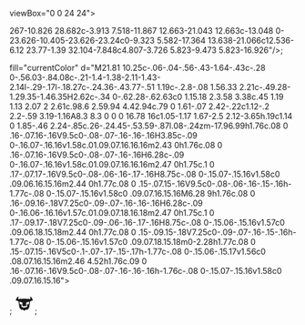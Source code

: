    viewBox="0 0 24 24"><path fill="none" stroke="currentColor"
   stroke-linecap="round" stroke-linejoin="round"
stroke-width="2" d="M9 15V9l7.745 10.65A9 9 0 1 1 19 17.657M15 12V9"/></svg>

267-10.826 28.682c-3.913 7.518-11.867 12.663-21.043 12.663c-13.048 0-23.626-10.405-23.626-23.24c0-9.323 5.582-17.364 13.638-21.066c12.536-6.12 23.77-1.39 32.104-7.848c4.807-3.726 5.823-9.473 5.823-16.926"/></svg>;

   <rect width="24" height="24" fill="none"/><path fill="currentColor" d="M9.24 19.035c-.901-.826-1.164-2.561-.789-3.819c.65.793 1.552 1.044 2.486 1.186c1.44.218 2.856.137 4.195-.524c.153-.076.295-.177.462-.278c.126.365.159.734.115 1.11c-.107.915-.56 1.622-1.283 2.158c-.289.215-.594.406-.892.608c-.916.622-1.164 1.35-.82 2.41l.034.114a2.4 2.4 0 0 1-1.07-.918a2.6 2.6 0 0 1-.412-1.401c-.003-.248-.003-.497-.036-.74c-.081-.595-.36-.86-.883-.876a1.034 1.034 0 0 0-1.075.843q-.013.058-.033.126M4.1 15.007s2.666-1.303 5.34-1.303l2.016-6.26c.075-.304.296-.51.544-.51c.25 0 .47.206.545.51l2.016 6.26c3.167 0 5.34 1.303 5.34 1.303L15.363 2.602c-.13-.366-.35-.602-.645-.602H9.283c-.296 0-.506.236-.645.602c-.01.024-4.538 12.405-4.538 12.405"/>
</svg>

   <path fill="currentColor" d="M30.743 116.257a15.5 15.5 0 0 1-3.42-4.107L4.068 71.752a15.56 15.56 0 0 1 0-15.503L27.323 15.85a15.5 15.5 0 0 1 3.417-4.084l15.601 28.166l-11.266 20.282a7.75 7.75 0 0 0 0 7.543l11.277 20.349zM100.665 15.85l23.255 40.398a15.49 15.49 0 0 1 0 15.503l-23.255 40.398a15.5 15.5 0 0 1-13.416 7.752H68.994l28.92-52.145a7.75 7.75 0 0 0 0-7.513L68.994 8.099h18.255a15.5 15.5 0 0 1 13.416 7.751M36.119 9.139a15.5 15.5 0 0 1 5.562-1.041h21.255l28.92 52.145a7.75 7.75 0 0 1 0 7.513l-28.92 52.145H41.682c-2.062 0-4.124-.423-5.993-1.193L63.406 67.29c.894-1.61 1.002-4.738.107-6.348z"/>
</svg>

   <path fill="currentColor" d="M12 22.596c6.628 0 12-4.338 12-9.688c0-3.318-2.057-6.248-5.219-7.986c-1.286-.715-2.297-1.357-3.139-1.89C14.058 2.025 13.08 1.404 12 1.404c-1.097 0-2.334.785-3.966 1.821a50 50 0 0 1-2.816 1.697C2.057 6.66 0 9.59 0 12.908c0 5.35 5.372 9.687 12 9.687zM10.599 4.715c.334-.759.503-1.58.498-2.409c0-.145.202-.187.23-.029c.658 2.783-.902 4.162-2.057 4.624c-.124.048-.199-.121-.103-.209a5.8 5.8 0 0 0 1.432-1.977m2.058-.102a5.8 5.8 0 0 0-.782-2.306v-.016c-.069-.123.086-.263.185-.172c1.962 2.111 1.307 4.067.556 5.051c-.082.103-.23-.003-.189-.126a5.85 5.85 0 0 0 .23-2.431m1.776-.561a5.7 5.7 0 0 0-1.612-1.806v-.014c-.112-.085-.024-.274.114-.218c2.595 1.087 2.774 3.18 2.459 4.407a.12.12 0 0 1-.049.071a.11.11 0 0 1-.153-.026a.12.12 0 0 1-.022-.083a5.9 5.9 0 0 0-.737-2.331m-5.087.561c-.617.546-1.282.76-2.063 1c-.117 0-.195-.078-.156-.181c1.752-.909 2.376-1.649 2.999-2.778c0 0 .155-.118.188.085c0 .304-.349 1.329-.968 1.874m4.945 11.237a2.96 2.96 0 0 1-.937 1.553c-.346.346-.8.565-1.286.62a2.18 2.18 0 0 1-1.327-.62a2.96 2.96 0 0 1-.925-1.553a.24.24 0 0 1 .064-.198a.23.23 0 0 1 .193-.069h3.965a.23.23 0 0 1 .19.07c.05.053.073.125.063.197m-5.458-2.176a1.86 1.86 0 0 1-2.384-.245a1.98 1.98 0 0 1-.233-2.447c.207-.319.503-.566.848-.713a1.84 1.84 0 0 1 1.092-.11c.366.075.703.261.967.531a1.98 1.98 0 0 1 .408 2.114a1.93 1.93 0 0 1-.698.869zm8.495.005a1.86 1.86 0 0 1-2.381-.253a1.96 1.96 0 0 1-.547-1.366c0-.384.11-.76.32-1.079c.207-.319.503-.567.849-.713a1.84 1.84 0 0 1 1.093-.108c.367.076.704.262.968.534a1.98 1.98 0 0 1 .4 2.117a1.93 1.93 0 0 1-.702.868"/>
</svg>

   <path fill="currentColor" d="M12 23.956c-.342 0-.66-.089-.957-.243l-3.029-1.738c-.455-.242-.227-.33-.09-.374c.614-.198.728-.242 1.366-.595c.068-.044.16-.022.228.022l2.323 1.343c.09.044.205.044.273 0l9.087-5.084c.09-.044.136-.132.136-.242V6.899c0-.11-.045-.198-.136-.242l-9.087-5.061c-.091-.044-.205-.044-.273 0L2.754 6.657c-.091.044-.137.154-.137.242v10.146c0 .088.046.198.137.242l2.482 1.387c1.344.66 2.186-.11 2.186-.88V7.78c0-.132.114-.264.274-.264h1.161c.137 0 .273.11.273.264v10.013c0 1.739-.979 2.751-2.687 2.751c-.524 0-.934 0-2.095-.55l-2.391-1.32A1.85 1.85 0 0 1 1 17.067V6.921c0-.66.364-1.276.957-1.606L11.044.23a2.1 2.1 0 0 1 1.912 0l9.088 5.084c.592.33.956.946.956 1.606v10.146c0 .66-.364 1.276-.956 1.607l-9.087 5.083a2.4 2.4 0 0 1-.957.198m2.801-6.977c-3.985 0-4.805-1.76-4.805-3.257c0-.132.114-.264.273-.264h1.184c.137 0 .25.088.25.22c.183 1.166.707 1.738 3.121 1.738c1.913 0 2.733-.418 2.733-1.408c0-.572-.228-.99-3.211-1.276c-2.483-.243-4.031-.77-4.031-2.685c0-1.783 1.548-2.84 4.145-2.84c2.915 0 4.35.969 4.532 3.082a.35.35 0 0 1-.069.198c-.045.044-.113.088-.182.088h-1.184a.265.265 0 0 1-.25-.198c-.274-1.21-.98-1.607-2.847-1.607c-2.096 0-2.346.704-2.346 1.233c0 .638.296.836 3.12 1.188c2.801.352 4.122.858 4.122 2.75c-.023 1.938-1.662 3.038-4.555 3.038"></path>
</svg>

   <rect width="24" height="24" fill="none"/><path fill="currentColor" d="m8.525 4.63l-5.132-.915a1.17 1.17 0 0 0-1.164.468a1.16 1.16 0 0 0-.07 1.28l8.901 15.58a1.182 1.182 0 0 0 2.057-.008l8.729-15.578c.49-.875-.262-1.917-1.242-1.739l-4.574.813l-.206.754l4.906-.871a.474.474 0 0 1 .498.697L12.5 20.689a.47.47 0 0 1-.5.234a.47.47 0 0 1-.326-.231L2.772 5.112a.474.474 0 0 1 .496-.7l5.133.916l.074.013z"/><path fill="currentColor" d="m15.097 5.26l.162-.593l-.6.107zm-5.88-.506l.513.09l-.542.427z"/><path fill="currentColor" d="m15.549 2.367l-6.1 1.26a.22.22 0 0 0-.126.077a.25.25 0 0 0-.055.142l-.375 6.685a.24.24 0 0 0 .079.194a.21.21 0 0 0 .195.05l1.698-.414c.16-.038.302.11.27.278l-.505 2.606c-.034.176.122.326.285.274l1.049-.336c.162-.052.319.098.284.274l-.801 4.093c-.05.257.272.396.407.177l.09-.147l4.97-10.464c.084-.175-.06-.375-.242-.338l-1.748.356c-.165.034-.304-.128-.258-.297l1.14-4.173c.047-.17-.093-.331-.257-.297"/>
</svg>

   fill="currentColor" d="M21.81 10.25c-.06-.04-.56-.43-1.64-.43c-.28 0-.56.03-.84.08c-.21-1.4-1.38-2.11-1.43-2.14l-.29-.17l-.18.27c-.24.36-.43.77-.51 1.19c-.2.8-.08 1.56.33 2.21c-.49.28-1.29.35-1.46.35H2.62c-.34 0-.62.28-.62.63c0 1.15.18 2.3.58 3.38c.45 1.19 1.13 2.07 2 2.61c.98.6 2.59.94 4.42.94c.79 0 1.61-.07 2.42-.22c1.12-.2 2.2-.59 3.19-1.16A8.3 8.3 0 0 0 16.78 16c1.05-1.17 1.67-2.5 2.12-3.65h.19c1.14 0 1.85-.46 2.24-.85c.26-.24.45-.53.59-.87l.08-.24zm-17.96.99h1.76c.08 0 .16-.07.16-.16V9.5c0-.08-.07-.16-.16-.16H3.85c-.09 0-.16.07-.16.16v1.58c.01.09.07.16.16.16m2.43 0h1.76c.08 0 .16-.07.16-.16V9.5c0-.08-.07-.16-.16H6.28c-.09 0-.16.07-.16.16v1.58c.01.09.07.16.16.16m2.47 0h1.75c.1 0 .17-.07.17-.16V9.5c0-.08-.06-.16-.17-.16H8.75c-.08 0-.15.07-.15.16v1.58c0 .09.06.16.15.16m2.44 0h1.77c.08 0 .15-.07.15-.16V9.5c0-.08-.06-.16-.15-.16h-1.77c-.08 0-.15.07-.15.16v1.58c0 .09.07.16.15.16M6.28 9h1.76c.08 0 .16-.09.16-.18V7.25c0-.09-.07-.16-.16-.16H6.28c-.09 0-.16.06-.16.16v1.57c.01.09.07.18.16.18m2.47 0h1.75c.1 0 .17-.09.17-.18V7.25c0-.09-.06-.16-.17-.16H8.75c-.08 0-.15.06-.15.16v1.57c0 .09.06.18.15.18m2.44 0h1.77c.08 0 .15-.09.15-.18V7.25c0-.09-.07-.16-.15-.16h-1.77c-.08 0-.15.06-.15.16v1.57c0 .09.07.18.15.18m0-2.28h1.77c.08 0 .15-.07.15-.16V5c0-.1-.07-.17-.15-.17h-1.77c-.08 0-.15.06-.15.17v1.56c0 .08.07.16.15.16m2.46 4.52h1.76c.09 0 .16-.07.16-.16V9.5c0-.08-.07-.16-.16-.16h-1.76c-.08 0-.15.07-.15.16v1.58c0 .09.07.16.15.16"></path></svg>
   


  <path fill="#72f5cf" d="M118,87.2c.7,0,1.3,0,1.9.3.4.1.8.3,1.2.5.2.1.4.2.6.3.4.3.7.5,1.1.9l5.2,5.2c2.7,2.7,2.7,7,0,9.7l-95.1,95.1c-1.3,1.3-3.1,2-4.8,2s-3.5-.7-4.8-2l-5.2-5.2c-2.7-2.7-2.7-7,0-9.7l85.1-85.1,10-10c.3-.3.7-.6,1.1-.9.2-.1.4-.2.6-.3.4-.2.8-.4,1.2-.5.6-.2,1.3-.3,1.9-.3M118,71.2c-2.2,0-4.4.3-6.5.9-1.4.4-2.8,1-4.1,1.7-.7.4-1.3.7-2,1.2-1.3.8-2.5,1.8-3.6,2.9l-10,10L6.7,173c-8.9,8.9-8.9,23.4,0,32.3l5.2,5.2c4.3,4.3,10.1,6.7,16.2,6.7s11.8-2.4,16.2-6.7l95.1-95.1c4.3-4.3,6.7-10.1,6.7-16.2s-2.4-11.8-6.7-16.2l-5.2-5.2c-1.1-1.1-2.3-2.1-3.6-2.9-.6-.4-1.3-.8-1.9-1.2-1.3-.7-2.7-1.3-4.1-1.7-2.1-.6-4.3-.9-6.5-.9h0Z"/>
  <g>
    <path fill="#72f5cf" d="M119.4,16c.3,0,.6,0,.9,0l66.5,3.8c5.8.3,10.3,4.9,10.7,10.7l3.8,66.5c.3,4.4-1.4,8.7-4.5,11.8l-79.7,79.7c-3,3-6.9,4.5-11,4.5s-3.3-.3-4.9-.8l-49.9-16.5c-4.7-1.5-8.3-5.2-9.8-9.8l-16.5-49.9c-1.8-5.6-.4-11.7,3.8-15.8L108.4,20.5c2.9-2.9,6.9-4.5,11-4.5M119.4,0c-8.4,0-16.3,3.3-22.3,9.2L17.4,88.9c-8.5,8.5-11.4,20.8-7.6,32.1l16.5,49.9c3.1,9.4,10.6,16.9,20,20l49.9,16.5c3.2,1.1,6.5,1.6,9.9,1.6,8.4,0,16.3-3.3,22.3-9.2l79.7-79.7c6.3-6.3,9.7-15.1,9.2-24.1l-3.8-66.5c-.8-13.9-11.9-24.9-25.7-25.7L121.2,0c-.6,0-1.2,0-1.8,0h0Z"/>
    <path fill="#a8f7d9" d="M24.9,116.1l16.5,49.9c1.5,4.7,5.2,8.3,9.8,9.8l49.9,16.5c5.6,1.8,11.7.4,15.8-3.8l79.7-79.7c3.1-3.1,4.8-7.4,4.5-11.8l-3.8-66.5c-.3-5.8-4.9-10.3-10.7-10.7l-66.5-3.8c-4.4-.3-8.7,1.4-11.8,4.5L28.7,100.3c-4.1,4.1-5.6,10.3-3.8,15.8Z"/>
    <path fill="#141b1f" d="M119.4,16c.3,0,.6,0,.9,0l66.5,3.8c5.8.3,10.3,4.9,10.7,10.7l3.8,66.5c.3,4.4-1.4,8.7-4.5,11.8l-79.7,79.7c-3,3-6.9,4.5-11,4.5s-3.3-.3-4.9-.8l-49.9-16.5c-4.7-1.5-8.3-5.2-9.8-9.8l-16.5-49.9c-1.8-5.6-.4-11.7,3.8-15.8L108.4,20.5c2.9-2.9,6.9-4.5,11-4.5M119.4,6c-6.8,0-13.2,2.7-18,7.5L21.6,93.2c-6.8,6.8-9.2,16.8-6.2,26l16.5,49.9c2.5,7.6,8.6,13.7,16.2,16.2l49.9,16.5c2.6.9,5.3,1.3,8,1.3,6.8,0,13.2-2.7,18-7.5l79.7-79.7c5.1-5.1,7.8-12.2,7.4-19.5l-3.8-66.5c-.6-10.8-9.3-19.5-20.1-20.1l-66.5-3.8c-.5,0-1,0-1.5,0h0Z"/>
    <path fill="#141b1f" d="M136.7,173.7l6.9-6.9c-.2-.1-.4-.2-.6-.3l-27.6-9.1-6.9,6.9,28.3,9.3Z"/>
    <path fill="#141b1f" d="M166.5,143.9l6.9-6.9c-.2-.1-.4-.2-.6-.3l-27.6-9.1-6.9,6.9,28.3,9.3Z"/>
    <path fill="#141b1f" d="M43.5,80.5l6.9-6.9c.1.2.2.4.3.6l9.1,27.6-6.9,6.9-9.3-28.3Z"/>
    <path fill="#141b1f" d="M73.3,50.7l6.9-6.9c.1.2.2.4.3.6l9.1,27.6-6.9,6.9-9.3-28.3Z"/>
  </g>
  <path fill="#79ac91" d="M130.6,101.5l-97.7,97.7c-2.7,2.7-7,2.7-9.7,0l-5.2-5.2c-2.7-2.7-2.7-7,0-9.7l97.7-97.7c1.5-1.5,3.4-2.4,5.5-2.6l7.9-.8c2.8-.3,5.1,2.1,4.9,4.9l-.8,7.9c-.2,2.1-1.1,4-2.6,5.5Z"/>
  <path fill="#141b1f" d="M129.5,83.3c2.6,0,4.7,2.2,4.4,4.9l-.8,7.9c-.2,2.1-1.1,4-2.6,5.5l-97.7,97.7c-1.3,1.3-3.1,2-4.8,2s-3.5-.7-4.8-2l-5.2-5.2c-2.7-2.7-2.7-7,0-9.7l97.7-97.7c1.5-1.5,3.4-2.4,5.5-2.6l7.9-.8c.1,0,.3,0,.4,0M129.5,73.3h0c-.5,0-.9,0-1.4,0l-7.9.8c-4.4.4-8.5,2.4-11.5,5.5L10.9,177.3c-6.6,6.6-6.6,17.3,0,23.8l5.2,5.2c3.2,3.2,7.4,4.9,11.9,4.9s8.7-1.8,11.9-4.9l97.7-97.7c3.1-3.1,5-7.2,5.5-11.5l.8-7.9c.4-4-.9-8.1-3.7-11.1-2.7-3-6.6-4.7-10.7-4.7h0Z"/>
</svg>;


<svg width="36" height="36" viewBox="0 0 241 240" fill="none" xmlns="http://www.w3.org/2000/svg">
<path d="M220.035 83.61C215.365 55.67 190.875 35 190.875 35V65.78L176.335 69.53L167.225 58.56L162.415 68.02C152.495 65.32 138.835 63.58 120.045 63.58C101.255 63.58 87.595 65.33 77.675 68.02L72.865 58.56L63.7549 69.53L49.2149 65.78V35C49.2149 35 24.7249 55.67 20.0549 83.61L52.1949 94.73C53.2449 114.16 61.9849 166.61 64.4849 171.37C67.1449 176.44 81.2649 190.93 92.3149 196.5C92.3149 196.5 96.3149 192.27 98.7549 188.54C101.855 192.19 117.865 204.99 120.055 204.99C122.245 204.99 138.255 192.2 141.355 188.54C143.795 192.27 147.795 196.5 147.795 196.5C158.845 190.93 172.965 176.44 175.625 171.37C178.125 166.61 186.865 114.16 187.915 94.73L220.055 83.61H220.035ZM173.845 128.35L152.095 130.29L154.005 156.96C154.005 156.96 140.775 167.91 120.045 167.91C99.315 167.91 86.0849 156.96 86.0849 156.96L87.995 130.29L66.2449 128.35L62.5249 98.31L98.5749 110.79L95.7749 148.18C102.475 149.88 109.525 151.57 120.055 151.57C130.585 151.57 137.625 149.88 144.325 148.18L141.525 110.79L177.575 98.31L173.855 128.35H173.845Z" fill="currentColor"/>
</svg>;
